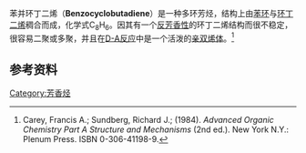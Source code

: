 {{Chembox
| verifiedrevid = 459537872
| ImageFile =Benzocyclobutadiene.svg
|  ImageSize = 
|  ImageAlt = 
| IUPACName = Bicyclo[4.2.0]octa-1,3,5,7-tetraene
| OtherNames = 
| Section1 = {{Chembox Identifiers
|  CASNo_Ref = {{cascite|correct|??}}
| CASNo = 4026-23-7
|  SMILES = C12=CC=CC=C1C=C2
|  PubChem = 77987
|  ChemSpiderID_Ref = {{chemspidercite|correct|chemspider}}
| ChemSpiderID = 70373
|  InChI = 1/C8H6/c1-2-4-8-6-5-7(8)3-1/h1-6H
|  InChIKey = WHEATZOONURNGF-UHFFFAOYAK
|  StdInChI_Ref = {{stdinchicite|correct|chemspider}}
| StdInChI = 1S/C8H6/c1-2-4-8-6-5-7(8)3-1/h1-6H
|  StdInChIKey_Ref = {{stdinchicite|correct|chemspider}}
| StdInChIKey = WHEATZOONURNGF-UHFFFAOYSA-N}}
| Section2 = {{Chembox Properties
|  C=8 | H=6
|  Appearance = 
|  Density = 
|  MeltingPt = 
|  BoilingPt = 
|  Solubility = }}
| Section3 = {{Chembox Hazards
|  MainHazards = 
|  FlashPt = 
|  Autoignition = }}
| Section8 = {{Chembox Related
| OtherCpds = [[戊搭烯|戊搭烯]], [[苯并环丁烯|苯并环丁烯]]
  }}
}}
苯并环丁二烯（'''Benzocyclobutadiene'''）是一种多环芳烃，结构上由[[苯环|苯环]]与[[环丁二烯|环丁二烯]]稠合而成，化学式C<sub>8</sub>H<sub>6</sub>。因其有一个[[反芳香性|反芳香性]]的环丁二烯结构而很不稳定，很容易二聚或多聚，并且在[[D-A反应|D-A反应]]中是一个活泼的[[亲双烯体|亲双烯体]]。<ref>Carey, Francis A.; Sundberg, Richard J.; (1984). ''Advanced Organic Chemistry Part A Structure and Mechanisms'' (2nd ed.). New York N.Y.: Plenum Press. ISBN 0-306-41198-9.</ref>
==参考资料==
{{reflist}}
{{环状化合物}}
[[Category:芳香烃|Category:芳香烃]]